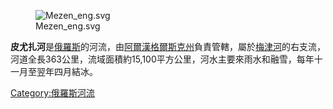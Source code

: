{{unreferenced|time=2018-07-05T03:11:28+00:00}}
{{coord|65|35|59|N|44|36|34|E|display=title|region:RU-ARK_type:landmark_source:dewiki}}

[[Image:Mezen_eng.svg|thumb]]

'''皮尤扎河'''是[[俄羅斯|俄羅斯]]的河流，由[[阿爾漢格爾斯克州|阿爾漢格爾斯克州]]負責管轄，屬於[[梅津河|梅津河]]的右支流，河道全長363公里，流域面積約15,100平方公里，河水主要來雨水和融雪，每年十一月至翌年四月結冰。

{{Russia-geo-stub}}
[[Category:俄羅斯河流|Category:俄羅斯河流]]